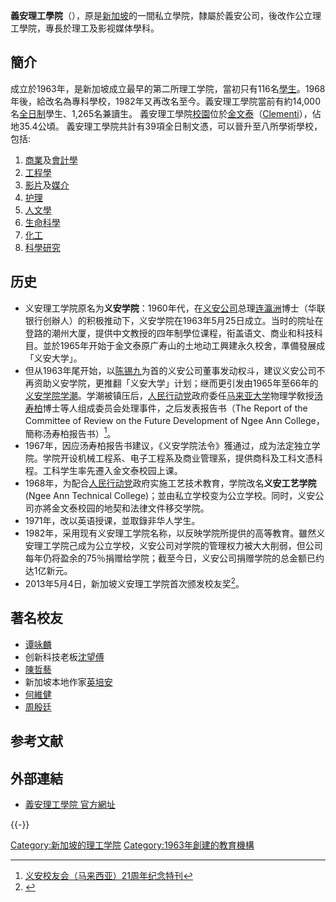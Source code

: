 {{Infobox university
|image       = Square of Ngee Ann Polytechnic.jpg
|name        = Ngee Ann Polytechnic<br/>義安理工學院
|native_name = {{nobold|{{native name|ms|Politeknik Ngee Ann}}<br />{{native name|zh|义安理工学院|italics=off}}<!--end nobold:-->}}
|established = {{Start date and age|df=yes|1963|04|16}}
|type        = 公立
|principal   = Clarence Ti Boon Wee<ref>{{cite web|title=Ngee Ann Polytechnic appoints new Principal|url=http://www.np.edu.sg/home/media/release/year2014/apr_jun/Pages/20140425_newprincipal.aspx|website=Ngee Ann Polytechnic|date=25 April 2014|access-date=2020-02-16|archive-url=https://web.archive.org/web/20150501072323/http://www.np.edu.sg/home/media/release/year2014/apr_jun/Pages/20140425_newprincipal.aspx|archive-date=2015-05-01|dead-url=yes}}</ref>
|staff       = 約1,800
|students    = 約14,800
|nickname    = NP
|location    = {{SIN}} [[金文泰_(新加坡)|金文泰路]] 535號<br/>（535 [[Clementi_Road|Clementi Road]], Singapore 599489）
|campus      = 33.6 hectares
|website     = [http://www.np.edu.sg/ www.np.edu.sg]
| module         = {{Infobox Government agency|child=yes
|agency_name     = 
|abbreviation    = 
|logo            = 
|logo_width      = 
|logo_caption    = 
|formed          = 
|preceding1      =
|dissolved       =
|superseding     =
|jurisdiction    = [[新加坡政府|新加坡政府]]
|employees       =
|budget          =
|headquarters    = 
|chief1_name     = Voo Zhan Li
|chief1_position = 主席
|chief2_name     = 
|chief2_position =  
|parent_agency   = [[新加坡教育部|新加坡教育部]]
}}}}

'''義安理工學院'''（{{lang-en|'''Ngee Ann Polytechnic'''}}），原是[[新加坡|新加坡]]的一間私立學院，隸屬於義安公司，後改作公立理工學院，專長於理工及影视媒体學科。

==簡介==
成立於1963年，是新加坡成立最早的第二所理工学院，當初只有116名[[學生|學生]]。1968年後，給改名為專科學校，1982年又再改名至今。義安理工學院當前有約14,000名[[全日制|全日制]]學生、1,265名兼讀生。 義安理工學院[[校園|校園]]位於[[金文泰_(新加坡)|金文泰]]（[[金文泰_(新加坡)|Clementi]]），佔地35.4公頃。 義安理工學院共計有39項全日制文憑，可以晉升至八所學術學校，包括:
# [[商業|商業]]及[[會計學|會計學]]
# [[工程學|工程學]]
# [[视频|影片]]及[[媒介|媒介]]
# [[护理|护理]] 
# [[人文學|人文學]]
# [[生命科學|生命科學]]
# [[化工|化工]]
# [[科學研究|科學研究]]

==历史==
*义安理工学院原名为'''义安学院'''：1960年代，在[[义安公司|义安公司]]总理[[连瀛洲|连瀛洲]]博士（华联银行创辦人）的积极推动下，义安学院在1963年5月25日成立。当时的院址在登路的潮州大厦，提供中文教授的四年制學位课程，衔盖语文、商业和科技科目。並於1965年开始于金文泰原广寿山的土地动工興建永久校舍，準備發展成「义安大学」。
*但从1963年尾开始，以[[陈锡九|陈锡九]]为首的义安公司董事发动权斗，建议义安公司不再资助义安学院，更推翻「义安大学」计划；继而更引发由1965年至66年的[[义安学院学潮|义安学院学潮]]。学潮被镇压后，[[人民行动党|人民行动党]]政府委任[[马来亚大学|马来亚大学]]物理学敎授[[汤寿柏|汤寿柏]]博士等人组成委员会处理事件，之后发表报告书（The Report of the Committee of Review on the Future Development of Ngee Ann College，簡称汤寿柏报告书）<ref>[http://www.naakl.org.my/documents/naakl2016_magazine.pdf 义安校友会（马来西亚）21周年纪念特刊]</ref>。
*1967年，因应汤寿柏报告书建议，《义安学院法令》獲通过，成为法定独立学院。学院开设机械工程系、电子工程系及商业管理系，提供商科及工科文憑科程。工科学生率先遷入金文泰校园上课。
*1968年，为配合[[人民行动党|人民行动党]]政府实施工艺技术教育，学院改名'''义安工艺学院'''(Ngee Ann Technical College)；並由私立学校变为公立学校。同时，义安公司亦將金文泰校园的地契和法律文件移交学院。
*1971年，改以英语授课，並取錄非华人学生。
*1982年，采用现有义安理工学院名称，以反映学院所提供的高等教育。雖然义安理工学院己成为公立学校，义安公司对学院的管理权力被大大削弱，但公司每年仍将盈余的75％捐赠给学院；截至今日，义安公司捐赠学院的总金额已约达1亿新元。
*2013年5月4日，新加坡义安理工学院首次颁发校友奖<ref>{{Cite web |url=http://m.65singapore.com/view-14352.html |title=新加坡义安理工学院首次颁发校友 |accessdate=2015-05-09 |archive-date=2015-05-18 |archive-url=https://web.archive.org/web/20150518085730/http://m.65singapore.com/view-14352.html |dead-url=no }}</ref>。

==著名校友==
*[[譚詠麟|谭咏麟]]
*创新科技老板[[沈望傅|沈望傅]]
*[[陳哲藝|陳哲藝]]
*新加坡本地作家[[英培安|英培安]]
*[[何維健|何維健]]
*[[周殷廷|周殷廷]]

== 参考文献 ==
{{Reflist}}

== 外部連結 ==
* [http://www.np.edu.sg/Pages/default.aspx 義安理工學院 官方網址] {{Wayback|url=http://www.np.edu.sg/Pages/default.aspx |date=20071214152419 }}

{{-}}
{{coord|display=title}}
{{新加坡教育}}
{{normdaten}}
[[Category:新加坡的理工学院|Category:新加坡的理工学院]]
[[Category:1963年創建的教育機構|Category:1963年創建的教育機構]]